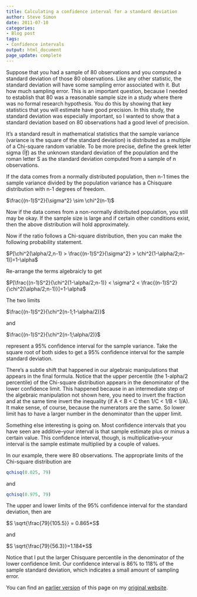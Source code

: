 ```yaml
---
title: Calculating a confidence interval for a standard deviation
author: Steve Simon
date: 2011-07-10
categories:
- Blog post
tags:
- Confidence intervals
output: html_document
page_update: complete
---
```


Suppose that you had a sample of 80 observations and you computed a standard deviation of those 80 observations. Like any other statistic, the standard deviation will have some sampling error associated with it. But how much sampling error. This is an important question, because I needed to establish that 80 was a reasonable sample size in a study where there was no formal research hypothesis. You do this by showing that key statistics that you will estimate have good precision. In this study, the standard deviation was especially important, so I wanted to show that a standard deviation based on 80 observations had a good level of precision.

<!---More--->

It's a standard result in mathematical statistics that the sample variance (variance is the square of the standard deviation) is distributed as a multiple of a Chi-square random variable. To be more precise, define the greek letter sigma (Ïƒ) as the unknown standard deviation of the population and the roman letter S as the standard deviation computed from a sample of n observations.

If the data comes from a normally distributed population, then n-1 times the sample variance divided by the population variance has a Chisquare distribution with n-1 degrees of freedom.

$\frac{(n-1)S^2}{\sigma^2} \sim \chi^2(n-1)$

Now if the data comes from a non-normally distributed population, you still may be okay. If the sample size is large and if certain other conditions exist, then the above distribution will hold approximately.

Now if the ratio follows a Chi-square distribution, then you can make the following probability statement.

$P[\chi^2(\alpha/2,n-1) > \frac{(n-1)S^2}{\sigma^2}  > \chi^2(1-\alpha/2;n-1)]=1-\alpha$

Re-arrange the terms algebraicly to get

$P[\frac{(n-1)S^2}{\chi^2(1-\alpha/2;n-1)} < \sigma^2 < \frac{(n-1)S^2}{\chi^2(\alpha/2;n-1)}]=1-\alpha$

The two limits

$\frac{(n-1)S^2}{\chi^2(n-1;1-\alpha/2)}$

and

$\frac{(n-1)S^2}{\chi^2(n-1;\alpha/2)}$

represent a 95% confidence interval for the sample variance. Take the square root of both sides to get a 95% confidence interval for the sample standard deviation.

There's a subtle shift that happened in our algebraic manipulations that appears in the final formula. Notice that the upper percentile (the 1-alpha/2 percentile) of the Chi-square distribution appears in the denominator of the lower confidence limit. This happened because in an intermediate step of the algebraic manipulation not shown here, you need to invert the fraction and at the same time invert the inequality (if A < B < C then 1/C < 1/B < 1/A). It make sense, of course, because the numerators are the same. So lower limit has to have a larger number in the denominator than the upper limit.

Something else interesting is going on. Most confidence intervals that you have seen are additive--your interval is that sample estimate plus or minus a certain value. This confidence interval, though, is multiplicative--your interval is the sample estimate multiplied by a couple of values.

In our example, there were 80 observations. The appropriate limits of the Chi-square distribution are

```r
qchisq(0.025, 79)
```

and

```r
qchisq(0.975, 79)
```

The upper and lower limits of the 95% confidence interval for the standard deviation, then are

$S \sqrt{\frac{79}{105.5}} = 0.865*S$

and

$S \sqrt{\frac{79}{56.3}}=1.184*S$

Notice that I put the larger Chisquare percentile in the denominator of the lower confidence limit. Our confidence interval is 86% to 118% of the sample standard deviation, which indicates a small amount of sampling error.

You can find an [earlier version][sim1] of this page on my [original website][sim2].

[sim1]: http://www.pmean.com/11/StandardDeviation.html
[sim2]: http://www.pmean.com/original_site.html 
